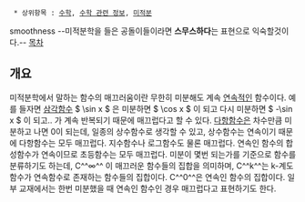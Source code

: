   * 상위항목 : [[수학]], [[수학 관련 정보]], [[미적분]]
smoothness --미적분학을 들은 공돌이들이라면 '''스무스하다'''는 표현으로 익숙할것이다.--
[[목차]]
== 개요 ==
미적분학에서 말하는 함수의 매끄러움이란 무한히 미분해도 계속 [[연속함수|연속]]적인 함수이다. 예를 들자면 [[삼각함수]] $ \sin x $ 은 미분하면 $ \cos x $ 이 되고 다시 미분하면 $ -\sin x $ 이 되고.. 가 계속 반복되기 때문에 매끄럽다고 할 수 있다. [[다항식|다항함수]]은 차수만큼 미분하고 나면 0이 되는데, 일종의 상수함수로 생각할 수 있고, 상수함수는 연속이기 때문에 다항함수는 모두 매끄럽다. 지수함수나 로그함수도 물론 매끄럽다. 연속인 함수의 합성함수가 연속이므로 초등함수는 모두 매끄럽다.
미분이 몇번 되는가를 기준으로 함수를 분류하기도 하는데, C^^∞^^ 이 매끄러운 함수들의 집합을 의미하며, C^^k^^는 k-계도함수가 연속함수로 존재하는 함수들의 집합이다. C^^0^^은 연속인 함수의 집합이다.
일부 교재에서는 한번 미분했을 때 연속인 함수인 경우 매끄럽다고 표현하기도 한다.

